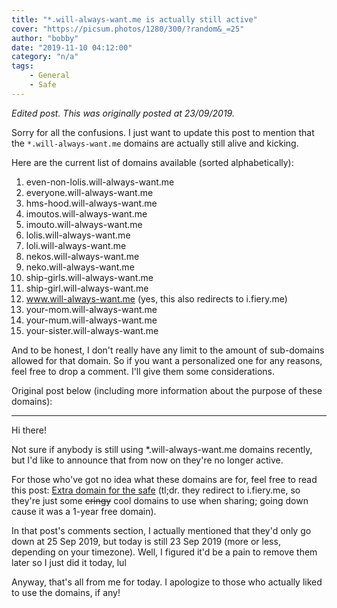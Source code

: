 ```yaml
---
title: "*.will-always-want.me is actually still active"
cover: "https://picsum.photos/1280/300/?random&_=25"
author: "bobby"
date: "2019-11-10 04:12:00"
category: "n/a"
tags:
    - General
    - Safe
---
```


*Edited post. This was originally posted at 23/09/2019.*

Sorry for all the confusions. I just want to update this post to mention that the `*.will-always-want.me` domains are actually still alive and kicking.

Here are the current list of domains available (sorted alphabetically):

1. even-non-lolis.will-always-want.me
2. everyone.will-always-want.me
3. hms-hood.will-always-want.me
4. imoutos.will-always-want.me
5. imouto.will-always-want.me
6. lolis.will-always-want.me
7. loli.will-always-want.me
8. nekos.will-always-want.me
9. neko.will-always-want.me
10. ship-girls.will-always-want.me
11. ship-girl.will-always-want.me
12. www.will-always-want.me (yes, this also redirects to i.fiery.me)
13. your-mom.will-always-want.me
14. your-mum.will-always-want.me
15. your-sister.will-always-want.me

And to be honest, I don't really have any limit to the amount of sub-domains allowed for that domain. So if you want a personalized one for any reasons, feel free to drop a comment. I'll give them some considerations.

Original post below (including more information about the purpose of these domains):

---

Hi there!

Not sure if anybody is still using *.will-always-want.me domains recently, but I'd like to announce that from now on they're no longer active.

For those who've got no idea what these domains are for, feel free to read this post: [Extra domain for the safe](/extra-domain-for-the-safe) (tl;dr. they redirect to i.fiery.me, so they're just some ~~cringy~~ cool domains to use when sharing; going down cause it was a 1-year free domain).

In that post's comments section, I actually mentioned that they'd only go down at 25 Sep 2019, but today is still 23 Sep 2019 (more or less, depending on your timezone). Well, I figured it'd be a pain to remove them later so I just did it today, lul

Anyway, that's all from me for today. I apologize to those who actually liked to use the domains, if any!
